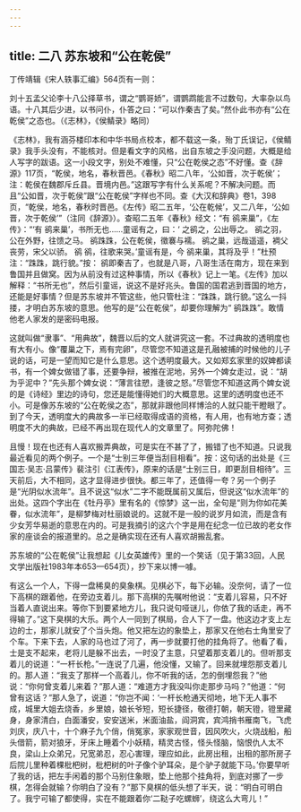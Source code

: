 ```yaml
---
---
---
```

title: 二八 苏东坡和“公在乾侯”
---






丁传靖辑《宋人轶事汇编》564页有一则：

刘十五孟父论李十八公择草书，谓之“鹦哥娇”，谓鹦鹉能言不过数句，大率杂以鸟语。十八其后少进，以书问仆，仆答之曰：“可以作秦吉了矣。”然仆此书亦有“公在乾侯”之态也。（《志林》，《侯鲭录》略同）

《志林》，我有涵芬楼印本和中华书局点校本，都不载这一条，殆丁氏误记，《侯鲭录》我手头没有，不能核对。但是看文字的风格，出自东坡之手没问题，大概是给人写字的跋语。这一小段文字，别处不难懂，只“公在乾侯之态”不好懂。查《辞源》117页，“乾侯，地名，春秋晋邑。《春秋》昭二八年，‘公如晋，次于乾侯’；注：乾侯在魏郡斥丘县。晋境内邑。”这跟写字有什么关系呢？不解决问题。而且“公如晋，次于乾侯”跟“公在乾侯”字样也不同。查《大汉和辞典》卷1，398页，“乾侯，地名，春秋时晋邑。《左传》昭二五年，‘公在乾候’，又二八年，‘公如晋，次于乾侯’”（注同《辞源》）。查昭二五年《春秋》经文：“有 鹆来巢”，《左传》：“‘有 鹆来巢’，书所无也……童谣有之，曰：‘ 之鹆之，公出辱之。 鹆之羽，公在外野，往馈之马。 鹆跦跦，公在乾侯，徵褰与襦。 鹆之巢，远哉遥遥，裯父丧劳，宋父以骄。 鹆 鹆，往歌来哭。’童谣有是，今 鹆来巢，其将及乎！”杜预注：“跦跦，跳行貌。”按： 鹆即秦吉了，也就是八哥，八哥生活在南方，现在来到鲁国并且做窝。因为从前没有过这种事情，所以《春秋》记上一笔。《左传》加以解释：“书所无也”，然后引童谣，说这不是好兆头。鲁国的国君逃到晋国的地方，还能是好事情？但是苏东坡并不管这些，他只管杜注：“跦跦，跳行貌。”这么一抖搂，才明白苏东坡的意思。他写的是“公在乾侯”，却要你理解为“ 鹆跦跦”。敢情他老人家发的是密码电报。

这就叫做“隶事”、“用典故”，魏晋以后的文人就讲究这一套。不过典故的透明度也有大有小。像“覆巢之下，焉有完卵”，尽管您不知道这是孔融被捕的时候他的儿子说的话，可是一望而知它是什么意思。这个透明度最大。又如郑玄家里的奴婢都读书，有一个婢女做错了事，还要争辩，被推在泥地，另外一个婢女走过，说：“胡为乎泥中？”先头那个婢女说：“薄言往愬，逢彼之怒。”尽管您不知道这两个婢女说的是《诗经》里边的诗句，您还是能懂得她们的大概意思。这里的透明度也还不小。可是像苏东坡的“公在乾侯之态”，那就非跟他同样博洽的人就只能干瞪眼了。到了今天，透明度大的典故多一半已经取得成语的资格，有人用，也有地方查；透明度不大的典故，已经不再出现在现代人的文章里了。阿弥陀佛！

且慢！现在也还有人喜欢搬弄典故，可是实在不甚了了，搬错了也不知道。只说我最近看见的两个例子。一个是“士别三年便当刮目相看”。按：这句话的出处是《三国志·吴志·吕蒙传》裴注引《江表传》，原来的话是“士别三日，即更刮目相待”。三天前后，大不相同，这才显得进步很快。都三年了，还值得一夸？另一个例子是“光阴似水流年”。且不说这“似水”二字不能既属前又属后，但说这“似水流年”的出处。这四个字出在《牡丹亭》里有名的《惊梦》这一出，全句是“则为你如花美眷，似水流年”，是柳梦梅对杜丽娘说的。这就不是一般的说岁月如流，而是含有少女芳华易逝的意思在内的。可是我摘引的这六个字是用在纪念一位已故的老女作家的座谈会的报道里的。总之是确实现在还有人喜欢胡搬乱套。

苏东坡的“公在乾侯”让我想起《儿女英雄传》里的一个笑话（见于第33回，人民文学出版社1983年本653—654页），抄下来以博一噱。

有这么一个人，下得一盘稀臭的臭象棋。见棋必下，每下必输。没奈何，请了一位下高棋的跟着他，在旁边支着儿。那下高棋的先嘱咐他说：“支着儿容易，只不好当着人直说出来。等你下到要紧地方儿，我只说句哑谜儿，你依了我的话走，再不得输了。”这下臭棋的大乐。两个人一同到了棋局，合人下了一盘。他这边才支上左边的士，那家儿就安了个当头炮。他又把左边的象垫上，那家又在他右士角里安了个车。下来下去，人家的马也过了河了，再一步就要打他的挂角将了。他看了看，士是支不起来，老将儿是躲不出去，一时没了主意，只望着那支着儿的。但听那支着儿的说道：“一杆长枪。”一连说了几遍，他没懂，又输了。回来就埋怨那支着儿的。那人道：“我支了那样一个高着儿，你不听我的话，怎的倒埋怨我？”他说：“你何曾支着儿来着？”那人道：“难道方才我没叫你走那步马吗？”他道：“何曾有这话？”那人急了，说道：“你岂不闻：‘一杆长枪通天彻地，地下无人事不成，城里大姐去烧香，乡里娘，娘长爷短，短长捷径，敬德打朝，朝天镫，镫里藏身，身家清白，白面潘安，安安送米，米面油盐，阎洞宾，宾鸿捎书雁南飞，飞虎刘庆，庆八十，十个麻子九个俏，俏冤家，家家观世音，因风吹火，火烧战船，船头借箭，箭对狼牙，牙床上睡着个小妖精，精灵古怪，怪头怪脑，恼恨仇人太不良，梁山上众弟兄，兄宽弟忍，忍心害理，理应如此，此房出租，出租的那所房子后院儿里种着棵枇杷树，枇杷树的叶子像个驴耳朵，是个驴子就能下马。’你要早听了我的话，把左手闲着的那个马别住象眼，垫上他那个挂角将，到底对挪了一步棋，怎得会就输？你明白了没有？”那下臭棋的低头想了半天，说：“明白可明白了。我宁可输了都使得，实在不能跟着你‘二鞑子吃螺蛳’，绕这么大弯儿！”